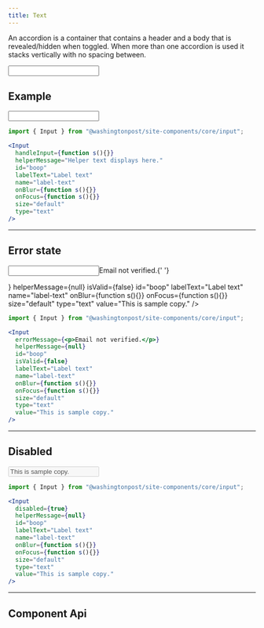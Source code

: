 ```yaml
--- 
title: Text 
---
```



<!-- Description of component -->
<p className="font-xs font-light font--subhead">
An accordion is a container that contains a header and a body that is 
revealed/hidden when toggled. When more than one accordion is used it stacks 
vertically with no spacing between.
</p>

<Container className="pa-md">
<Input
  handleInput={function noRefCheck(){}}
  helperMessage="Helper text displays here."
  labelText="Label text"
  name="label-text"
  onBlur={function noRefCheck(){}}
  onFocus={function noRefCheck(){}}
  size="default"
  type="text"
/>
</Container>

<Tabs isDesignDoc={false} relatedUrl="design/inputs/text"/>

## Example
<Container className="pa-sm">
  <Input
    handleInput={function s(){}}
    helperMessage="Helper text displays here."
    id="boop"
    labelText="Label text"
    name="label-text"
    onBlur={function s(){}}
    onFocus={function s(){}}
    size="default"
    type="text"
  />
</Container>

```jsx
import { Input } from "@washingtonpost/site-components/core/input";

<Input
  handleInput={function s(){}}
  helperMessage="Helper text displays here."
  id="boop"
  labelText="Label text"
  name="label-text"
  onBlur={function s(){}}
  onFocus={function s(){}}
  size="default"
  type="text"
/>
```

---
## Error state
<Container className="pa-sm">
<Input
  errorMessage={<p className="red"><span className="red">Email not verified.{' '}</span></p>}
  helperMessage={null}
  isValid={false}
  id="boop"
  labelText="Label text"
  name="label-text"
  onBlur={function s(){}}
  onFocus={function s(){}}
  size="default"
  type="text"
  value="This is sample copy."
/>
</Container>

```jsx
import { Input } from "@washingtonpost/site-components/core/input";

<Input
  errorMessage={<p>Email not verified.</p>}
  helperMessage={null}
  id="boop"
  isValid={false}
  labelText="Label text"
  name="label-text"
  onBlur={function s(){}}
  onFocus={function s(){}}
  size="default"
  type="text"
  value="This is sample copy."
/>
```

---
## Disabled
<Container className="pa-sm">
<Input
  disabled={true}
  helperMessage={null}
  id="boop"
  labelText="Label text"
  name="label-text"
  onBlur={function s(){}}
  onFocus={function s(){}}
  size="default"
  type="text"
  value="This is sample copy."
/>
</Container>

```jsx
import { Input } from "@washingtonpost/site-components/core/input";

<Input
  disabled={true}
  helperMessage={null}
  id="boop"
  labelText="Label text"
  name="label-text"
  onBlur={function s(){}}
  onFocus={function s(){}}
  size="default"
  type="text"
  value="This is sample copy."
/>
```
---
## Component Api
<ApiTable componentName="input"/>